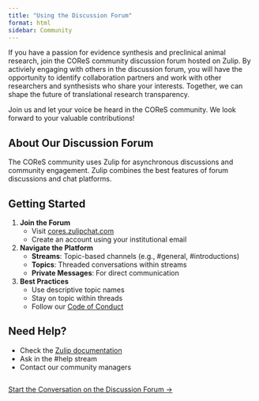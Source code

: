 ```yaml
---
title: "Using the Discussion Forum"
format: html
sidebar: Community
---
```


If you have a passion for evidence synthesis and preclinical animal research, join the COReS community discussion forum hosted on Zulip. By activiely engaging with others in the discussion forum, you will have the opportunity to identify collaboration partners and work with other researchers and synthesists who share your interests. Together, we can shape the future of translational research transparency. 

Join us and let your voice be heard in the COReS community. We look forward to your valuable contributions! 

## About Our Discussion Forum
The COReS community uses Zulip for asynchronous discussions and community engagement. Zulip combines the best features of forum discussions and chat platforms.

## Getting Started

1. **Join the Forum**
   - Visit [cores.zulipchat.com](https://cores.zulipchat.com)
   - Create an account using your institutional email

2. **Navigate the Platform**
   - **Streams**: Topic-based channels (e.g., #general, #introductions)
   - **Topics**: Threaded conversations within streams
   - **Private Messages**: For direct communication

3. **Best Practices**
   - Use descriptive topic names
   - Stay on topic within threads
   - Follow our [Code of Conduct](/about-cores/code-of-conduct.qmd)

## Need Help?
- Check the [Zulip documentation](https://zulip.com/help/)
- Ask in the #help stream
- Contact our community managers


:::: {.text-center style="margin-top: 2em"}
::: button
[Start the Conversation on the Discussion Forum →](https://cores.zulipchat.com/){.btn .btn-primary .btn-lg target="_blank"}
:::
::::